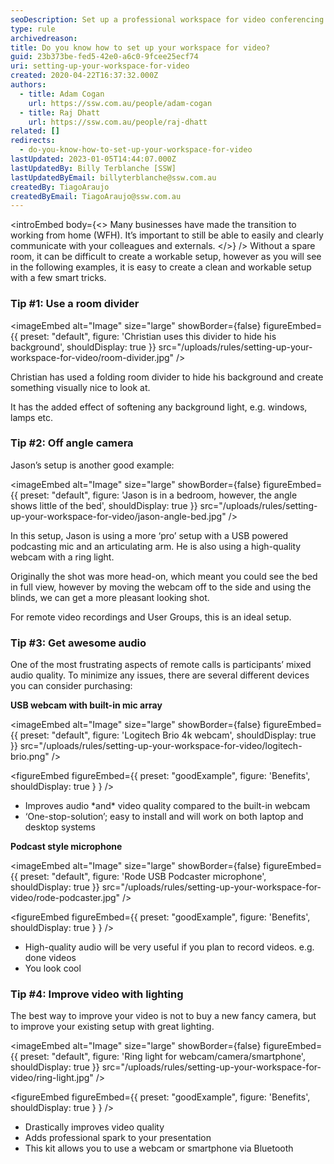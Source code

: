```yaml
---
seoDescription: Set up a professional workspace for video conferencing and improve your online presence with these simple yet effective tips.
type: rule
archivedreason:
title: Do you know how to set up your workspace for video?
guid: 23b373be-fed5-42e0-a6c0-9fcee25ecf74
uri: setting-up-your-workspace-for-video
created: 2020-04-22T16:37:32.000Z
authors:
  - title: Adam Cogan
    url: https://ssw.com.au/people/adam-cogan
  - title: Raj Dhatt
    url: https://ssw.com.au/people/raj-dhatt
related: []
redirects:
  - do-you-know-how-to-set-up-your-workspace-for-video
lastUpdated: 2023-01-05T14:44:07.000Z
lastUpdatedBy: Billy Terblanche [SSW]
lastUpdatedByEmail: billyterblanche@ssw.com.au
createdBy: TiagoAraujo
createdByEmail: TiagoAraujo@ssw.com.au
---
```


<introEmbed
  body={<>
Many businesses have made the transition to working from home (WFH). It’s important to still be able to easily and clearly communicate with your colleagues and externals.
  </>}
/>
Without a spare room, it can be difficult to create a workable setup, however as you will see in the following examples, it is easy to create a clean and workable setup with a few smart tricks.

### Tip #1: Use a room divider


<imageEmbed
  alt="Image"
  size="large"
  showBorder={false}
  figureEmbed={{
    preset: "default",
    figure: 'Christian uses this divider to hide his background',
    shouldDisplay: true
  }}
  src="/uploads/rules/setting-up-your-workspace-for-video/room-divider.jpg"
/>

Christian has used a folding room divider to hide his background and create something visually nice to look at.

It has the added effect of softening any background light, e.g. windows, lamps etc.

### Tip #2: Off angle camera

Jason’s setup is another good example:


<imageEmbed
  alt="Image"
  size="large"
  showBorder={false}
  figureEmbed={{
    preset: "default",
    figure: 'Jason is in a bedroom, however, the angle shows little of the bed',
    shouldDisplay: true
  }}
  src="/uploads/rules/setting-up-your-workspace-for-video/jason-angle-bed.jpg"
/>

In this setup, Jason is using a more ‘pro’ setup with a USB powered podcasting mic and an articulating arm. He is also using a high-quality webcam with a ring light.

Originally the shot was more head-on, which meant you could see the bed in full view, however by moving the webcam off to the side and using the blinds, we can get a more pleasant looking shot.

For remote video recordings and User Groups, this is an ideal setup.

### Tip #3: Get awesome audio

One of the most frustrating aspects of remote calls is participants’ mixed audio quality. To minimize any issues, there are several different devices you can consider purchasing:

**USB webcam with built-in mic array**


<imageEmbed
  alt="Image"
  size="large"
  showBorder={false}
  figureEmbed={{
    preset: "default",
    figure: 'Logitech Brio 4k webcam',
    shouldDisplay: true
  }}
  src="/uploads/rules/setting-up-your-workspace-for-video/logitech-brio.png"
/>

<figureEmbed figureEmbed={{
  preset: "goodExample",
  figure: 'Benefits',
  shouldDisplay: true
} } />


- Improves audio \*and\* video quality compared to the built-in webcam
- ‘One-stop-solution’; easy to install and will work on both laptop and desktop systems

**Podcast style microphone**


<imageEmbed
  alt="Image"
  size="large"
  showBorder={false}
  figureEmbed={{
    preset: "default",
    figure: 'Rode USB Podcaster microphone',
    shouldDisplay: true
  }}
  src="/uploads/rules/setting-up-your-workspace-for-video/rode-podcaster.jpg"
/>

<figureEmbed figureEmbed={{
  preset: "goodExample",
  figure: 'Benefits',
  shouldDisplay: true
} } />


- High-quality audio will be very useful if you plan to record videos. e.g. done videos
- You look cool

### Tip #4: Improve video with lighting

The best way to improve your video is not to buy a new fancy camera, but to improve your existing setup with great lighting.


<imageEmbed
  alt="Image"
  size="large"
  showBorder={false}
  figureEmbed={{
    preset: "default",
    figure: 'Ring light for webcam/camera/smartphone',
    shouldDisplay: true
  }}
  src="/uploads/rules/setting-up-your-workspace-for-video/ring-light.jpg"
/>

<figureEmbed figureEmbed={{
  preset: "goodExample",
  figure: 'Benefits',
  shouldDisplay: true
} } />


- Drastically improves video quality
- Adds professional spark to your presentation
- This kit allows you to use a webcam or smartphone via Bluetooth

